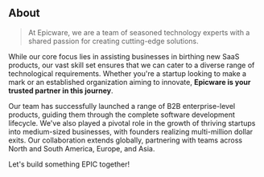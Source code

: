 ## About

> At Epicware, we are a team of seasoned technology experts with a shared passion for creating cutting-edge solutions.

While our core focus lies in assisting businesses in birthing new SaaS products, our vast skill set ensures that we can cater to a diverse range of technological requirements. Whether you're a startup looking to make a mark or an established organization aiming to innovate, **Epicware is your trusted partner in this journey**.

Our team has successfully launched a range of B2B enterprise-level products, guiding them through the complete software development lifecycle. We've also played a pivotal role in the growth of thriving startups into medium-sized businesses, with founders realizing multi-million dollar exits. Our collaboration extends globally, partnering with teams across North and South America, Europe, and Asia.

Let's build something EPIC together!
